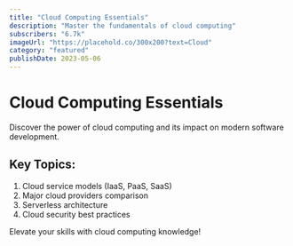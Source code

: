 ```yaml
---
title: "Cloud Computing Essentials"
description: "Master the fundamentals of cloud computing"
subscribers: "6.7k"
imageUrl: "https://placehold.co/300x200?text=Cloud"
category: "featured"
publishDate: 2023-05-06
---
```


# Cloud Computing Essentials

Discover the power of cloud computing and its impact on modern software development.

## Key Topics:

1. Cloud service models (IaaS, PaaS, SaaS)
2. Major cloud providers comparison
3. Serverless architecture
4. Cloud security best practices

Elevate your skills with cloud computing knowledge!
